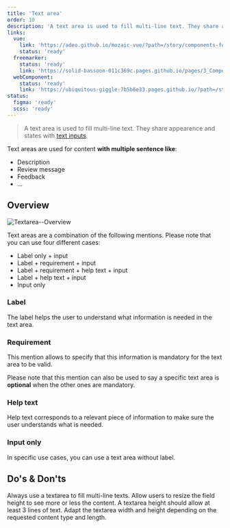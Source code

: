 ```yaml
---
title: 'Text area'
order: 10
description: 'A text area is used to fill multi-line text. They share appearence and states with text inputs'
links:
  vue:
    link: 'https://adeo.github.io/mozaic-vue/?path=/story/components-form-mtextarea'
    status: 'ready'
  freemarker:
    status: 'ready'
    link: 'https://solid-bassoon-011c369c.pages.github.io/pages/3_Components/form/textarea/'
  webComponent:
    status: 'ready'
    link: 'https://ubiquitous-giggle-7b5b6e33.pages.github.io/?path=/story/components-textarea'
status:
  figma: 'ready'
  scss: 'ready'
---
```


> A text area is used to fill multi-line text. They share appearence and states with [text inputs](/Components/TextInput/).

<Preview path="textarea-full" nude />

Text areas are used for content **with multiple sentence like**:

- Description
- Review message
- Feedback
- ...

## Overview

![Textarea--Overview](Textarea--Overview.png)

Text areas are a combination of the following mentions. Please note that you can use four different cases:

- Label only + input
- Label + requirement + input
- Label + requirement + help text + input
- Label + help text + input
- Input only

### Label

The label helps the user to understand what information is needed in the text area.

<Preview path="default" nude />

### Requirement

This mention allows to specify that this information is mandatory for the text area to be valid.

<Highlight theme="tips">

Please note that this mention can also be used to say a specific text area is **optional** when the other ones are mandatory.

</Highlight>

<Preview path="requirement" nude />

### Help text

Help text corresponds to a relevant piece of information to make sure the user understands what is needed.

<Preview path="help-text" nude />

### Input only

In specific use cases, you can use a text area without label.

<Preview path="single" nude />

## Do's & Don'ts

<HintItem>Always use a textarea to fill multi-line texts.</HintItem>
<HintItem>
  Allow users to resize the field height to see more or less the content.
</HintItem>
<HintItem>A textarea height should allow at least 3 lines of text.</HintItem>
<HintItem>
  Adapt the textarea width and height depending on the requested content type
  and length.
</HintItem>
